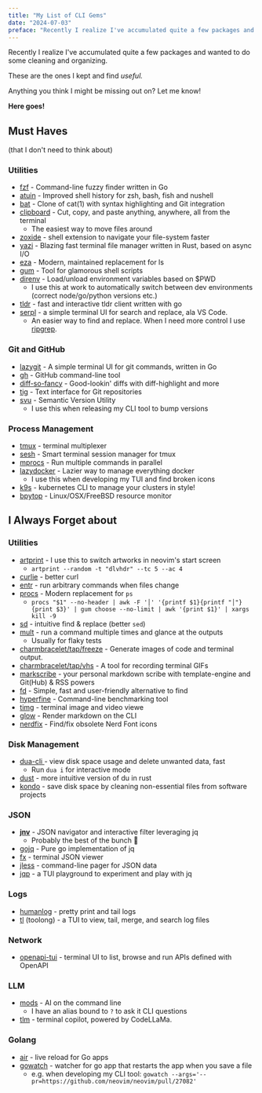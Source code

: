 ```yaml
---
title: "My List of CLI Gems"
date: "2024-07-03"
preface: "Recently I realize I've accumulated quite a few packages and wanted to do some cleaning and organizing. These are the ones I kept and find useful."
---
```


Recently I realize I've accumulated quite a few packages and wanted to do some cleaning and organizing.

These are the ones I kept and find _useful._

<Note>Anything you think I might be missing out on? Let me know!</Note>

**Here goes!**

## Must Haves

(that I don't need to think about)

### Utilities

- [fzf](https://github.com/junegunn/fzf) - Command-line fuzzy finder written in Go
- [atuin](https://github.com/atuinsh/atuin) - Improved shell history for zsh, bash, fish and nushell
- [bat](https://github.com/sharkdp/bat) - Clone of cat(1) with syntax highlighting and Git integration
- [clipboard](https://getclipboard.app/) - Cut, copy, and paste anything, anywhere, all from the terminal
  - The easiest way to move files around
- [zoxide](https://github.com/ajeetdsouza/zoxide) - shell extension to navigate your file-system faster
- [yazi](https://yazi-rs.github.io/) - Blazing fast terminal file manager written in Rust, based on async I/O
- [eza](https://github.com/eza-community/eza) - Modern, maintained replacement for ls
- [gum](https://github.com/charmbracelet/gum) - Tool for glamorous shell scripts
- [direnv](https://direnv.net/) - Load/unload environment variables based on $PWD
  - I use this at work to automatically switch between dev environments (correct node/go/python versions etc.)
- [tldr](https://github.com/isacikgoz/tldr) - fast and interactive tldr client written with go
- [serpl](https://github.com/yassinebridi/serpl) - a simple terminal UI for search and replace, ala VS Code.
  - An easier way to find and replace. When I need more control I use [ripgrep](https://github.com/BurntSushi/ripgrep).

### Git and GitHub

- [lazygit](https://github.com/jesseduffield/lazygit?tab=readme-ov-file#configuration) - A simple terminal UI for git commands, written in Go
- [gh](https://github.com/cli/cli) - GitHub command-line tool
- [diff-so-fancy](https://github.com/so-fancy/diff-so-fancy) - Good-lookin' diffs with diff-highlight and more
- [tig](https://jonas.github.io/tig/) - Text interface for Git repositories
- [svu](https://github.com/caarlos0/svu) - Semantic Version Utility
  - I use this when releasing my CLI tool to bump versions

### Process Management

- [tmux](https://github.com/tmux/tmux) - terminal multiplexer
- [sesh](https://github.com/joshmedeski/sesh) - Smart terminal session manager for tmux
- [mprocs](https://github.com/pvolok/mprocs) - Run multiple commands in parallel
- [lazydocker](https://github.com/jesseduffield/lazydocker) - Lazier way to manage everything docker
  - I use this when developing my TUI and find broken icons
- [k9s](https://k9scli.io/) - kubernetes CLI to manage your clusters in style!
- [bpytop](https://github.com/aristocratos/bpytop) - Linux/OSX/FreeBSD resource monitor

## I Always Forget about

### Utilities

- [artprint](https://github.com/poetaman/arttime) - I use this to switch artworks in neovim's start screen
  - `artprint --random -t "dlvhdr" --tc 5 --ac 4`
- [curlie](https://github.com/rs/curlie) - better curl
- [entr](https://github.com/eradman/entr) - run arbitrary commands when files change
- [procs](https://github.com/dalance/procs) - Modern replacement for `ps`
  - `procs "$1" --no-header | awk -F '│' '{printf $1}{printf "│"}{print $3}' | gum choose --no-limit | awk '{print $1}' | xargs kill -9`
- [sd](https://github.com/chmln/sd) - intuitive find & replace (better `sed`)
- [mult](https://github.com/dhth/mult) - run a command multiple times and glance at the outputs
  - Usually for flaky tests
- [charmbracelet/tap/freeze](https://github.com/charmbracelet/freeze) - Generate images of code and terminal output.
- [charmbracelet/tap/vhs](https://github.com/charmbracelet/vhs) - A tool for recording terminal GIFs
- [markscribe]() - your personal markdown scribe with template-engine and Git(Hub) & RSS powers
- [fd](https://github.com/sharkdp/fd) - Simple, fast and user-friendly alternative to find
- [hyperfine](https://github.com/sharkdp/hyperfine) - Command-line benchmarking tool
- [timg](https://github.com/hzeller/timg) - terminal image and video viewe
- [glow](https://github.com/charmbracelet/glow) - Render markdown on the CLI
- [nerdfix](https://github.com/loichyan/nerdfix) - Find/fix obsolete Nerd Font icons

### Disk Management

- [dua-cli ](https://github.com/Byron/dua-cli)- view disk space usage and delete unwanted data, fast
  - Run `dua i` for interactive mode
- [dust](https://github.com/bootandy/dust) - more intuitive version of du in rust
- [kondo](https://github.com/tbillington/kondo) - save disk space by cleaning non-essential files from software projects

### JSON

- **[jnv](https://github.com/ynqa/jnv)** - JSON navigator and interactive filter leveraging jq
  - Probably the best of the bunch 👑
- [gojq](https://github.com/itchyny/gojq) - Pure go implementation of jq
- [fx](https://fx.wtf/) - terminal JSON viewer
- [jless](https://jless.io/) - command-line pager for JSON data
- [jqp](https://github.com/noahgorstein/jqp) - a TUI playground to experiment and play with jq

### Logs

- [humanlog](https://github.com/humanlogio/humanlog) - pretty print and tail logs
- [tl](https://github.com/Textualize/toolong) (toolong) - a TUI to view, tail, merge, and search log files

### Network

- [openapi-tui](https://github.com/zaghaghi/openapi-tui) - terminal UI to list, browse and run APIs defined with OpenAPI

### LLM

- [mods](https://github.com/charmbracelet/mods) - AI on the command line
  - I have an alias bound to `?` to ask it CLI questions
- [tlm](https://github.com/yusufcanb/tlm) - terminal copilot, powered by CodeLLaMa.

### Golang

- [air](https://github.com/air-verse/air) - live reload for Go apps
- [gowatch](https://github.com/silenceper/gowatch) - watcher for go app that restarts the app when you save a file
  - e.g. when developing my CLI tool: `gowatch --args='--pr=https://github.com/neovim/neovim/pull/27082'`
